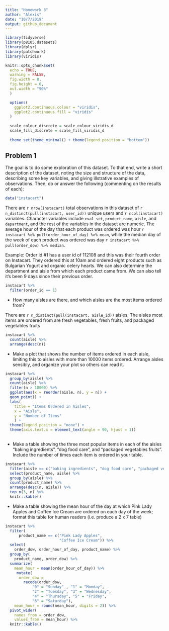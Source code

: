 ```yaml
---
title: "Homework 3"
author: "Alexis"
date: "10/7/2019"
output: github_document
---
```


```r

library(tidyverse)
library(p8105.datasets)
library(dplyr)
library(patchwork)
library(viridis)

knitr::opts_chunk$set(
  echo = TRUE,
  warning = FALSE,
  fig.width = 8,
  fig.height = 6,
  out.width = "90%"
  )

  options(
    ggplot2.continuous.colour = "viridis",
    ggplot2.continuous.fill = "viridis"
  )
  
  scale_colour_discrete = scale_colour_viridis_d
  scale_fill_discrete = scale_fill_viridis_d
  
  theme_set(theme_minimal() + theme(legend.position = "bottom"))

```

## Problem 1
The goal is to do some exploration of this dataset. To that end, write a short description of the dataset, noting the size and structure of the data, describing some key variables, and giving illstrative examples of observations. Then, do or answer the following (commenting on the results of each):

```r
data("instacart")
```

There are `r nrow(instacart)` total observations in this dataset of `r n_distinct(pull(instacart, user_id))` unique users and `r ncol(instacart)` variables. Character variables include `eval_set`, `product_name`, `aisle`, and `department`, and the rest of the variables in the dataset are numeric. The average hour of the day that each product was ordered was hour `r instacart %>% pull(order_hour_of_day) %>% mean`, while the median day of the week of each product was ordered was day `r instacart %>% pull(order_dow) %>% median`. 

Example:
Order id #1 has a user id of 112108 and this was their fourth order on Instacart. They ordered this at 10am and ordered eight products such as Bulgarian Yogurt and organic celery hearts. We can also determine the department and aisle from which each product came from. We can also tell it's been 9 days since their previous order.

```r
instacart %>%
  filter(order_id == 1)
```

* How many aisles are there, and which aisles are the most items ordered from?

There are `r n_distinct(pull(instacart, aisle_id))` aisles. The aisles most items are ordered from are fresh vegetables, fresh fruits, and packaged vegetables fruits


```r
instacart %>%
  count(aisle) %>%
  arrange(desc(n))
```

* Make a plot that shows the number of items ordered in each aisle, limiting this to aisles with more than 10000 items ordered. Arrange aisles sensibly, and organize your plot so others can read it.

```r
instacart %>%
  group_by(aisle) %>%
  count(aisle) %>%
  filter(n > 10000) %>%
  ggplot(aes(x = reorder(aisle, n), y = n)) +
  geom_point() +
  labs(
    title = "Items Ordered in Aisles",
    x = "Aisle",
    y = "Number of Items"
    ) +
  theme(legend.position = "none") +
  theme(axis.text.x = element_text(angle = 90, hjust = 1)) 
  
```

* Make a table showing the three most popular items in each of the aisles “baking ingredients”, “dog food care”, and “packaged vegetables fruits”. Include the number of times each item is ordered in your table.

```r
instacart %>%
  filter(aisle == c("baking ingredients", "dog food care", "packaged vegetables fruits")) %>%
  select(product_name, aisle) %>%
  group_by(aisle) %>%
  count(product_name) %>%
  arrange(desc(n, aisle)) %>% 
  top_n(3, n) %>% 
  knitr::kable()
```

* Make a table showing the mean hour of the day at which Pink Lady Apples and Coffee Ice Cream are ordered on each day of the week; format this table for human readers (i.e. produce a 2 x 7 table)


```r
instacart %>%
  filter(
      product_name == c("Pink Lady Apples", 
                        "Coffee Ice Cream")) %>%
  select(
    order_dow, order_hour_of_day, product_name) %>%
  group_by(
    product_name, order_dow) %>%
  summarize(
    mean_hour = mean(order_hour_of_day)) %>%
     mutate(
      order_dow =
        recode(order_dow, 
            "0" = "Sunday" , "1" = "Monday",
            "2" = "Tuesday", "3" = "Wednesday",
            "4" = "Thursday", "5" = "Friday",
            "6" = "Saturday"),
    mean_hour = round(mean_hour, digits = 2)) %>%
  pivot_wider(
    names_from = order_dow,
    values_from = mean_hour) %>%
  knitr::kable()
```




